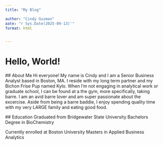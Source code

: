```yaml
---
title: "My Blog"

author: "Cindy Guzman"
aate: "r Sys.Date(2025-09-13)'"
format: html


---
```

# Hello, World!

 ## About Me
 Hi everyone! My name is Cindy and I am a Senior Business Analyst based in Boston, MA. I reside with my long term partner and my Bichon Frise Pup named Kylo. When I'm not engaging in analytical work or graduate school, I can be found at a the gym, more specifically, taking barre. I am an avid barre lover and am super passionate about the excercise. Aside from being a barre baddie, I enjoy spending quality time with my very LARGE family and eating good food.

 ## Education
 Graduated from Bridgewater State University
 Bachelors Degree in BioChemistry

 Currently enrolled at Boston University
 Masters in Applied Business Analytics
